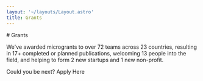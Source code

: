 ```yaml
---
layout: '~/layouts/Layout.astro'
title: Grants
---
```



<PageIntro spacingBelow='large'>
# Grants

We've awarded microgrants to over 72 teams across 23 countries, resulting in 17+ completed or planned publications,
welcoming 13 people into the field, and helping to form 2 new startups and 1 new non-profit.

<ButtonLinkSubtext>Could you be next?</ButtonLinkSubtext>
<ButtonLink url="https://unitaryfund.typeform.com/to/j0kAOd?typeform-source=unitary.fund">Apply Here</ButtonLink>

</PageIntro>

<Grants />

